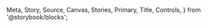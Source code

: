   Meta,
  Story,
  Source,
  Canvas,
  Stories,
  Primary,
  Title,
  Controls,
} from '@storybook/blocks';

<Meta title="MDX/Button" of={ButtonStories} />

<Title />

## Definition

Button is a clickable, interactive element that triggers a response.
It can contain text and icons and is often used for actions such as form submissions or toggling elements into view.
The component is flexible and customizable, supporting different HTML elements (button, a, or input) via the as prop.

The Button component also supports the use of a ref, which is forwarded to the underlying DOM element or custom component specified by the as prop.
This allows developers to directly access the DOM node or component instance for tasks such as focusing the element, measuring dimensions, or integrating with third-party libraries.
The ref type dynamically adapts based on the element type passed to as, ensuring strong type safety.

By default, the Button inherits all the standard properties of the specified HTML element or React component, including:

- **Button Props**: For as="button", it supports all native button attributes such as type, onClick, disabled, and aria-\* attributes for accessibility.
- **Anchor (Link) Props**: For as="a", it supports attributes like href, target, rel, and others.
- **Input (Button) Props**: For as="input", it supports attributes like type, onClick, disabled, and others.

## Usage

<Source code={`@import "@ntt-data-fe/ui-components/dist/index.css";`} language="css" />
<Source code={`import { Button } from '@ntt-data-fe/ui-components'`}  language="tsx" />
<Source of={ButtonStories.Blue} />


#### Variant

- **`default`** (**default**): The standard button appearance, suitable for general-purpose actions.

  <Story of={ButtonStories.Blue} />

- **`alternative`**: A lighter alternative to the default variant, used for secondary actions.

  <Story of={ButtonStories.Alternative} />

- **`dark`**: A dark-themed button, often used for contrast in light interfaces.

  <Story of={ButtonStories.Dark} />

- **`light`**: A light-themed button, ideal for contrast in dark interfaces.

  <Story of={ButtonStories.Light} />

- **`green`**: A green button, typically used to indicate success or confirmation actions.

  <Story of={ButtonStories.Green} />

- **`red`**: A red button, commonly used for destructive or critical actions.

  <Story of={ButtonStories.Red} />

- **`yellow`**: A yellow button, suitable for warnings or attention-seeking actions.

  <Story of={ButtonStories.Yellow} />

- **`purple`**: A purple button, often used for creative or brand-specific styling.
  <Story of={ButtonStories.Purple} />

#### Size

- **`extraSmall`**: The smallest button size, ideal for very compact layouts.

  <Story of={ButtonStories.ExtraSmall} />

- **`small`**: A slightly larger button, suitable for tight spaces while maintaining usability.

  <Story of={ButtonStories.Small} />

- **`base`** (**default**): The standard button size, appropriate for most use cases.

  <Story of={ButtonStories.Base} />

- **`large`**: A larger button, used for more prominent actions or higher visibility.

  <Story of={ButtonStories.Large} />

- **`extraLarge`**: The largest button size, drawing maximum attention for critical actions.
  <Story of={ButtonStories.ExtraLarge} />

#### Element

- **`button`** (**default**): Renders a native HTML `<button>` element, ideal for standard button interactions.

  <Story of={ButtonStories.AsButton} />

- **`a`**: Renders an HTML `<a>` element, useful for buttons that act as links.

  <Story of={ButtonStories.AsLink} />

- **`input`**: Renders an HTML `<input>` element, useful for form submissions.
  <Story of={ButtonStories.AsInput} />

#### Shape

- **`default`** (**default**): A standard rectangular button with slightly rounded edges.

  <Story of={ButtonStories.AsButton} />

- **`pill`**: A fully rounded button, often used for a softer and more modern look.
  <Story of={ButtonStories.Pill} />

#### Disabled

- **`false`** (**default**): The button is enabled and fully interactive.
  <Story of={ButtonStories.AsButton} />
- **`true`**: The button is disabled, preventing interaction and applying a muted visual style.
  <Story of={ButtonStories.Disabled} />

#### With Icon

- **`unset`** (**default**): The button is display without any.
  <Story of={ButtonStories.AsButton} />
- **`ReactNode`**: The button is displayed with the icon left side.
  <Story of={ButtonStories.WithIcon} />

## Sandbox and Properties

<Canvas of={ButtonStories.Default} />
<Controls requiredFirst expanded />
